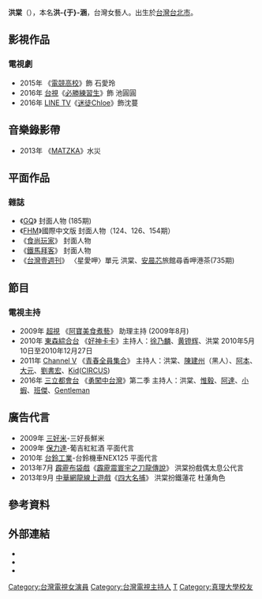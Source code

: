 {{藝人
| 姓名     = 洪棠
| 類型     = 女藝人
| 圖片     = File:Emily Hung 20141108.jpg
| 圖片尺寸 = 250px
| 圖片簡介 = 洪棠
| 原名     = 洪-{于}-涵
| 羅馬拼音 = Tang,Hung
| 英文名   = Emily
| 綽號     = 
| 國籍     = {{ROC}}
| 民族     = 
| 籍貫     = 
| 出生日期 = {{birth_date_and_age|1987|10|9}}             
| 出生地點 = {{TWN}}[[臺北市|臺北市]]
| 逝世日期 = 
| 逝世地點 = 
| 職業     = [[藝人|藝人]]、[[主持人|主持人]]、[[演員|演員]]、[[模特兒|模特兒]]
| 語言     = [[國語|國語]]
| 教育程度 = [[真理大學|真理大學]]觀光事業系
| 宗教信仰 = 
| 配偶     =  
| 出身地   = 
| 出道作   = 《阿寶美食煮藝》
| 出道日期 = {{start_date_and_age|2009}}
| 代表作   = 
| 活躍年代 = 2009年－至今
| 唱片公司 = 
| 經紀公司 = [[傳遞娛樂|傳遞娛樂]]
| 網站     = 
| imdb     = 8079653
}}
'''洪棠'''（{{bd|1987年|10月9日}}），本名'''洪-{于}-涵'''，台灣女藝人。出生於[[台灣|台灣]][[台北市|台北市]]。

== 影視作品 ==

=== 電視劇 ===
*2015年 《[[電競高校|電競高校]]》飾 石愛玲
*2016年 [[台視|台視]]《[[必勝練習生|必勝練習生]]》飾 池圓圓
*2016年 [[LINE_TV|LINE TV]]《[[迷徒Chloe|迷徒Chloe]]》飾沈蔓

== 音樂錄影帶 ==
*2013年 《[[MATZKA|MATZKA]]》水災

== 平面作品 ==

=== 雜誌 ===
* 《[[GQ|GQ]]》 封面人物 (185期)
* 《[[FHM|FHM]]》國際中文版 封面人物（124、126、154期）
* 《[[食尚玩家|食尚玩家]]》 封面人物
* 《[[鐵馬拜客|鐵馬拜客]]》 封面人物
* 《[[台灣壹週刊|台灣壹週刊]]》 〈星愛呷〉單元 洪棠、[[安晨芯|安晨芯]]旅館尋香呷港茶(735期)

== 節目 ==
=== 電視主持 ===
*2009年 [[超視|超視]] 《[[阿寶美食煮藝|阿寶美食煮藝]]》 助理主持 (2009年8月)
*2010年 [[東森綜合台|東森綜合台]] 《[[好神卡卡|好神卡卡]]》主持人：[[徐乃麟|徐乃麟]]、[[黄镫辉|黄镫辉]]、洪棠 2010年5月10日至2010年12月27日
*2011年 [[Channel_V|Channel V]] 《[[青春全員集合|青春全員集合]]》 主持人：洪棠、[[陳建州|陳建州]]（黑人）、[[翁瑞迪|阿本]]、[[林盈臻|大元]]、[[劉書宏|劉書宏]]、[[林柏昇|Kid]]([[CIRCUS|CIRCUS]])
*2016年 [[三立都會台|三立都會台]] 《[[勇闖中台灣|勇闖中台灣]]》第二季 主持人：洪棠、[[惟毅|惟毅]]、[[阿達|阿達]]、[[陳大天|小蝦]]、[[班傑|班傑]]、[[Gentleman|Gentleman]]

== 廣告代言 ==
*2009年 [[三好米|三好米]]-三好長鮮米
*2009年 [[保力達|保力達]]-葡吉紅紅酒 平面代言
*2010年 [[台鈴工業|台鈴工業]]-台鈴機車NEX125 平面代言
*2013年7月 [[霹靂布袋戲|霹靂布袋戲]]《[[霹靂震寰宇之刀龍傳說|霹靂震寰宇之刀龍傳說]]》 洪棠扮戲偶太息公代言
*2013年9月 [[中華網龍|中華網龍]][[線上遊戲|線上遊戲]]《[[四大名捕|四大名捕]]》 洪棠扮鐵蓮花 杜蓮角色

== 參考資料 ==
{{reflist}}

== 外部連結 ==
<!-- 維基百科不是網頁收集處，非官方成立的歌迷/影迷/支援者/後援會網站、網頁、部落格、論壇等的連結，以及YouTube、Google Video之類的影像連結並不適合放在維基百科條目裡，請參考「Wikipedia:不適合維基百科的文章」。-->
*{{facebook|emilyxxhung}}
*{{instagram|rosiexxhung}}
*{{Sinaweibo|1821321022|洪棠}}

{{Portal bar|台灣|人物}}
[[Category:台灣電視女演員|Category:台灣電視女演員]]
[[Category:台灣電視主持人|Category:台灣電視主持人]]
[[Category:洪姓|T]]
[[Category:真理大學校友|Category:真理大學校友]]